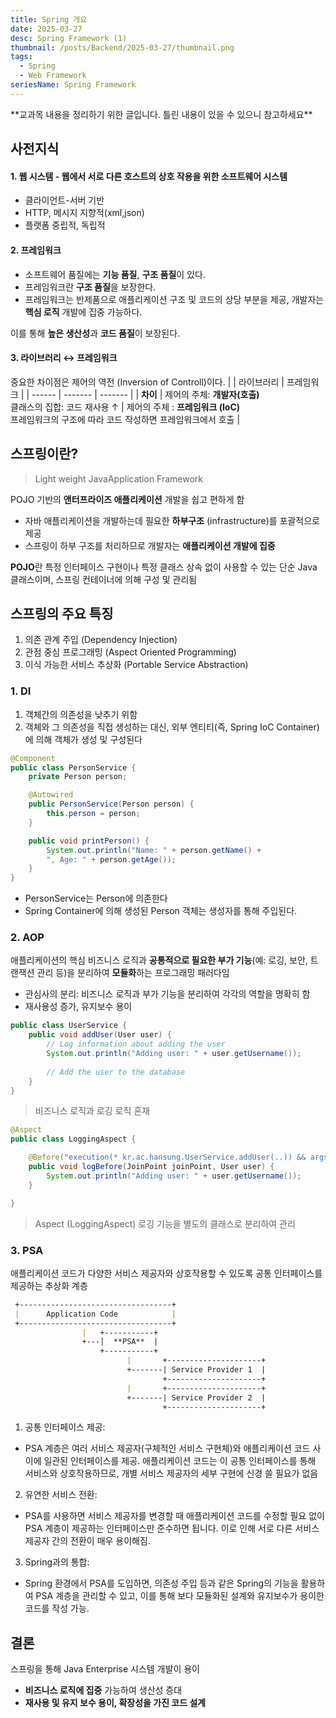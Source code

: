 ```yaml
---
title: Spring 개요
date: 2025-03-27
desc: Spring Framework (1)
thumbnail: /posts/Backend/2025-03-27/thumbnail.png
tags:
  - Spring
  - Web Framework
seriesName: Spring Framework
---
```


<Thumbnail src="/posts/Backend/2025-03-27/thumbnail.png" />
<Callout type="warn">**교과목 내용을 정리하기 위한 글입니다. 틀린 내용이 있을 수 있으니 참고하세요**</Callout>

## 사전지식

#### 1. 웹 시스템 - 웹에서 서로 다른 호스트의 상호 작용을 위한 소프트웨어 시스템

- 클라이언트-서버 기반
- HTTP, 메시지 지향적(xml,json)
- 플랫폼 중립적, 독립적

#### 2. 프레임워크

- 소프트웨어 품질에는 **기능 품질**, **구조 품질**이 있다.
- 프레임워크란 **구조 품질**을 보장한다.
- <Highlight color="LAVENDER">프레임워크는 반제품으로 애플리케이션 구조 및 코드의 상당 부분을 제공, 개발자는 **핵심 로직** 개발에 집중 가능하다.</Highlight>

이를 통해 **높은 생산성**과 **코드 품질**이 보장된다.

#### 3. 라이브러리 ↔ 프레임워크

중요한 차이점은 <Highlight color="lavendar">제어의 역전 (Inversion of Controll)</Highlight>이다.
| | 라이브러리 | 프레임워크 |
| ------ | ------- | ------- |
| **차이** | 제어의 주체: **개발자(호출)**<br/>클래스의 집합: 코드 재사용 ↑  | 제어의 주체 : **프레임워크 (IoC)** <br/> 프레임워크의 구조에 따라 코드 작성하면 프레임워크에서 호출 |

## 스프링이란?

> Light weight JavaApplication Framework

<Highlight color="PEACH">POJO</Highlight> 기반의 **앤터프라이즈 애플리케이션** 개발을 쉽고 편하게 함
- 자바 애플리케이션을 개발하는데 필요한 **하부구조** (infrastructure)를 포괄적으로 제공
- 스프링이 하부 구조를 처리하므로 개발자는 **애플리케이션 개발에 집중**

<Callout type="info"><Highlight color="PEACH">**POJO**</Highlight>란 특정 인터페이스 구현이나 특정 클래스 상속 없이 사용할 수 있는 단순 Java 클래스이며, 스프링 컨테이너에 의해 구성 및 관리됨</Callout>

## 스프링의 주요 특징

1. 의존 관계 주입 (Dependency Injection)
2. 관점 중심 프로그래밍 (Aspect Oriented Programming)
3. 이식 가능한 서비스 추상화 (Portable Service Abstraction)


### 1. DI

1. 객체간의 의존성을 낮추기 위함
2. 객체와 그 의존성을 직접 생성하는 대신, 외부 엔티티(즉, Spring IoC Container)에 의해 객체가 생성 및 구성된다

```java
@Component
public class PersonService {
    private Person person;

    @Autowired
    public PersonService(Person person) {
        this.person = person;
    }

    public void printPerson() {
        System.out.println("Name: " + person.getName() + 
		", Age: " + person.getAge());
    }
}
```
- PersonService는 Person에 의존한다
- Spring Container에 의해 생성된 Person 객체는 생성자를 통해 주입된다. 

### 2. AOP

애플리케이션의 핵심 비즈니스 로직과 **공통적으로 필요한 부가 기능**(예: 로깅, 보안, 트랜잭션 관리 등)을 분리하여 **모듈화**하는 프로그래밍 패러다임
- 관심사의 분리: 비즈니스 로직과 부가 기능을 분리하여 각각의 역할을 명확히 함
- 재사용성 증가, 유지보수 용이

```java caption="Non-AOP Approach 🚨"
public class UserService {
    public void addUser(User user) {
        // Log information about adding the user
        System.out.println("Adding user: " + user.getUsername());
        
        // Add the user to the database
    }
}
```

> 비즈니스 로직과 로깅 로직 혼재

```java caption="AOP Approach ⭐️"
@Aspect
public class LoggingAspect {

    @Before("execution(* kr.ac.hansung.UserService.addUser(..)) && args(user)")
    public void logBefore(JoinPoint joinPoint, User user) {
        System.out.println("Adding user: " + user.getUsername());
    }

}
```

> Aspect (LoggingAspect) 로깅 기능을 별도의 클래스로 분리하여 관리

### 3. PSA

애플리케이션 코드가 다양한 서비스 제공자와 상호작용할 수 있도록 공통 인터페이스를 제공하는 추상화 계층

```md
 +----------------------------------+
 |      Application Code            |
 +----------------------------------+
                |   +-----------+
                +---|  **PSA**  |
                    +-----------+
                          |       +---------------------+
                          +-------| Service Provider 1  |
                                  +---------------------+
                          |       +---------------------+
                          +-------| Service Provider 2  |
                                  +---------------------+
```


1. 공통 인터페이스 제공:
- PSA 계층은 여러 서비스 제공자(구체적인 서비스 구현체)와 애플리케이션 코드 사이에 일관된 인터페이스를 제공. 애플리케이션 코드는 이 공통 인터페이스를 통해 서비스와 상호작용하므로, 개별 서비스 제공자의 세부 구현에 신경 쓸 필요가 없음

2. 유연한 서비스 전환:
- PSA를 사용하면 서비스 제공자를 변경할 때 애플리케이션 코드를 수정할 필요 없이 PSA 계층이 제공하는 인터페이스만 준수하면 됩니다. 이로 인해 서로 다른 서비스 제공자 간의 전환이 매우 용이해짐.

3. Spring과의 통합:
- Spring 환경에서 PSA를 도입하면, 의존성 주입 등과 같은 Spring의 기능을 활용하여 PSA 계층을 관리할 수 있고, 이를 통해 보다 모듈화된 설계와 유지보수가 용이한 코드를 작성 가능.

## 결론

스프링을 통해 Java Enterprise 시스템 개발이 용이
- **비즈니스 로직에 집중** 가능하여 생산성 증대
- **재사용 및 유지 보수 용이, 확장성을 가진 코드 설계**


